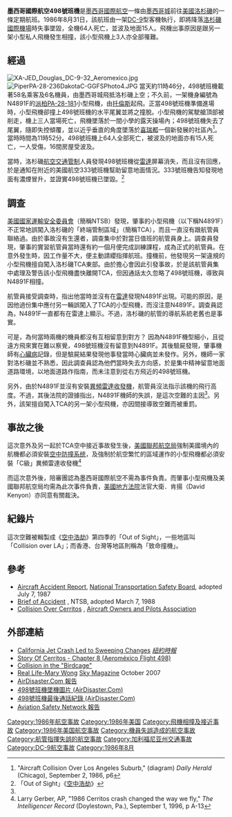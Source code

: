 {{Infobox aircraft occurrence
|name=墨西哥國際航空498號班機空難
|image=Aeroméxico498.jpg
|caption=墨西哥國際航空498號班機被撞後的影像，可見飛機已經失去水平尾翼
|Date=1986年8月31日
|Type=[[空中相撞|空中相撞]]
|Site={{USA}}[[加州|加州]][[喜瑞都|喜瑞都]]
|Injuries=8（地面）
|Fatalities=82（包括地面15人）
|Aircraft1=墨西哥國際航空498號班機
|Aircraft Type=[[麥克唐納-道格拉斯DC-9|麥克唐納-道格拉斯DC-9-32]]
|Operator=[[墨西哥國際航空|墨西哥國際航空]]
|Origin={{MEX}}[[墨西哥城國際機場|墨西哥城國際機場]]
|StopoverA={{MEX}}{{link-en|瓜達拉哈拉國際機場|Guadalajara International Airport}}
|StopoverB={{MEX}}{{link-en|洛雷托國際機場|Loreto International Airport}}
|Last stopover={{MEX}}{{link-en|提華納國際機場|Tijuana International Airport}}
|Destination={{USA}}[[洛杉磯國際機場|洛杉磯國際機場]]
|Tail Number=XA-JED
|Ship Name=Hermosillo
|Passengers=58
|Crew=6
|Survivors=0
|Aircraft2=派珀射手N4891F
|Aircraft Type2=派珀PA-28-181射手型
|Operator2=私人
|Origin2={{USA}}{{link-en|托倫斯機場|Zamperini Field}}
|Destination2={{USA}}{{link-en|大熊城機場|Big Bear City Airport}}
|Tail Number2=N4891F
|Passengers2=2
|Crew2=1
|Survivors2=0}}

'''墨西哥國際航空498號班機'''是[[墨西哥國際航空|墨西哥國際航空]]一條由[[墨西哥城|墨西哥城]]前往[[美國|美國]][[洛杉磯|洛杉磯]]的一條定期航班。1986年8月31日，該航班由一架[[DC-9|DC-9]]型客機執行，即將降落[[洛杉磯國際機場|洛杉磯國際機場]]時失事墜毀，全機64人死亡，並波及地面15人。飛機出事原因是跟另一架小型私人飛機發生相撞，該小型飛機上3人亦全部罹難。
==經過==
[[File:XA-JED_Douglas_DC-9-32_Aeromexico.jpg|thumb]]
[[Image:PiperPA-28-236DakotaC-GGFSPhoto4.JPG|thumb]]
當天約11時46分，498號班機載著58名乘客及6名機員，由墨西哥城飛抵洛杉磯上空；不久前，一架機身編號為N4891F的[[派柏PA-28|派柏PA-28-181]]小型飛機，由[[托倫斯_(加利福尼亞州)|托倫斯]]起飛。正當498號班機準備進場時，小型飛機卻撞上498號班機的水平尾翼並將之撞脫。小型飛機的駕駛艙頂部被削走，機上三人當場死亡，飛機墜落於一間小學的露天操場內；498號班機失去了尾翼，隨即失控傾覆，並以近乎垂直的角度墜落於[[喜瑞都|喜瑞都]]一個新發展的社區內<ref> "Aircraft Collision Over Los Angeles Suburb," (diagram) ''Daily Herald'' (Chicago), September 2, 1986, p6 </ref>。當時時間為11時52分。498號班機上64人全部死亡，被波及的地面亦有15人死亡，一人受傷，16間房屋受波及。

當時，洛杉磯[[航空交通管制|航空交通管制]]人員發現498號班機從[[雷達|雷達]]屏幕消失，而且沒有回應，於是通知在附近的美國航空333號班機幫助留意地面情況。333號班機告知發現地面有濃煙冒升，並證實498號班機已墜毀。<ref name="OutofSight">「Out of Sight」《[[空中浩劫|空中浩劫]]》</ref>

==調查==
[[美國國家運輸安全委員會|美國國家運輸安全委員會]]（簡稱NTSB）發現，肇事的小型飛機（以下稱N4891F）不正常地誤闖入洛杉磯的「終端管制區域」（簡稱TCA），而且一直沒有跟航管員聯絡過。由於事故沒有生還者，調查集中於對當日值班的航管員身上。調查員發現，肇事的實習航管員當時還有約一個月便完成訓練課程，成為正式的航管員。在意外發生時，因工作量不大，便主動請纓指揮航班。撞機前，他發現另一架違規的小型飛機擅自闖入洛杉磯TCA東部。由於擔心會因此引發事故，於是該航管員集中處理及警告該小型飛機盡快離開TCA，但因通話太久忽略了498號班機，導致與N4891F相撞。

航管員接受調查時，指出他當時並沒有在[[雷達|雷達]]發現N4891F出現。可能的原因，是因他過份集中應付另一輛誤闖入了TCA的小型飛機，而沒注意N4891F。調查員認為，N4891F一直都有在雷達上顯示。不過，洛杉磯的航管的導航系統老舊也是事實。

可是，為何當時兩機的機員都沒有互相留意到對方？
因為N4891F機型細小，且從遠方飛來實在難以察覺，498號班機沒有留意到N4891F。其後驗屍發現，肇事機師有[[心臟病|心臟病]]記錄，但是驗屍結果發現他事發當時心臟病並未發作。另外，機師一家對洛杉磯並不熟悉，因此調查員認為他們當時失去方向感，於是集中精神留意地面道路環境，以地面道路作指南，而未注意到從右方飛近的498號班機。

另外，由於N4891F並沒有安裝[[異頻雷達收發機|異頻雷達收發機]]，航管員沒法指示該機的飛行高度。不過，其後法院的證據指出，N4891F機師的失誤，是這次空難的主因<ref name="OutofSight"/>。另外，該架擅自闖入TCA的另一架小型飛機，亦因間接導致空難而被重罰。

==事故之後==
這次意外及另一起於TCA空中接近事故發生後，[[美國聯邦航空局|美國聯邦航空局]]強制美國境內的航機都必須安裝[[空中防撞系统|空中防撞系统]]，及強制於航空繁忙的區域運作的小型飛機都必須安裝「C級」異頻雷達收發機<ref> Larry Gerber, AP, "1986 Cerritos crash changed the way we fly," ''The Intelligencer Record'' (Doylestown, Pa.), September 1, 1996, p A-13 </ref>

而這次意外後，陪審團認為墨西哥國際航空不需為事件負責。而肇事小型飛機及美國聯邦航空局均需為此次事件負責，[[美國地方法院|美國地方法院]]法官大衛．肯揚（David Kenyon）亦同意有關裁決。
==紀錄片==
這次空難被輯製成《[[空中浩劫|空中浩劫]]》第四季的「Out of Sight」，一些地區叫「Collision over LA」；而香港、台灣等地區則稱為「致命撞機」。
==參考==
{{Reflist}}
*[https://web.archive.org/web/20080910211343/http://amelia.db.erau.edu/reports/ntsb/aar/AAR87-07.pdf Aircraft Accident Report], [[National_Transportation_Safety_Board|National Transportation Safety Board]], adopted July 7, 1987
*[http://www.ntsb.gov/ntsb/GenPDF.asp?id=DCA86AA041A&rpt=fa Brief of Accident] {{Wayback|url=http://www.ntsb.gov/ntsb/GenPDF.asp?id=DCA86AA041A&rpt=fa |date=20090829192350 }}, NTSB, adopted March 7, 1988
*[http://www.aopa.org/asf/asfarticles/2001/sp0101.html Collision Over Cerritos] {{Wayback|url=http://www.aopa.org/asf/asfarticles/2001/sp0101.html |date=20130408040402 }}, [[Aircraft_Owners_and_Pilots_Association|Aircraft Owners and Pilots Association]]
==外部連結==
*[http://query.nytimes.com/gst/fullpage.html?res=9A01EEDE1538F932A3575AC0A960958260 California Jet Crash Led to Sweeping Changes] {{Wayback|url=http://query.nytimes.com/gst/fullpage.html?res=9A01EEDE1538F932A3575AC0A960958260 |date=20090117203738 }} ''[[紐約時報|紐約時報]]''
*[http://www.ci.cerritos.ca.us/library/history/chapter8.html Story Of Cerritos - Chapter 8 (Aeroméxico Flight 498)] {{Wayback|url=http://www.ci.cerritos.ca.us/library/history/chapter8.html |date=20090119074648 }}
*[http://www.time.com/time/magazine/article/0,9171,144979,00.html?iid=chix-sphere Collision in the "Birdcage"] {{Wayback|url=http://www.time.com/time/magazine/article/0,9171,144979,00.html?iid=chix-sphere |date=20121021000119 }}
*[http://www.sky.com/portal/site/skycom/mysky/article?contentid=1630510 Real Life-Mary Wong] {{Wayback|url=http://www.sky.com/portal/site/skycom/mysky/article?contentid=1630510 |date=20110716082856 }} [[Sky_Magazine|Sky Magazine]] October 2007
*[https://web.archive.org/web/20081012182733/http://www.airdisaster.com/cgi-bin/view_details.cgi?date=08311986&reg=XA-JED&airline=Aeromexico AirDisaster.Com 報告]
*[https://web.archive.org/web/20080821121245/http://www.airdisaster.com/photos/am498/photo.shtml 498號班機墜機圖片 (AirDisaster.Com)]
*[https://web.archive.org/web/20080618092054/http://www.airdisaster.com/cvr/am498tr.shtml 498號班機最後通話紀錄 (AirDisaster.Com)]
*[http://aviation-safety.net/database/record.php?id=19860831-0 Aviation Safety Network 報告] {{Wayback|url=http://aviation-safety.net/database/record.php?id=19860831-0 |date=20100902011147 }}
{{1986年航空事故}}
{{空中浩劫內涉及的航空事故}}
[[Category:1986年航空事故|Category:1986年航空事故]]
[[Category:1986年美国|Category:1986年美国]]
[[Category:飛機相撞及接近事故|Category:飛機相撞及接近事故]]
[[Category:1986年美国航空事故|Category:1986年美国航空事故]]
[[Category:機員失誤造成的航空事故|Category:機員失誤造成的航空事故]]
[[Category:航管指揮失誤的航空事故|Category:航管指揮失誤的航空事故]]
[[Category:加利福尼亚州交通事故|Category:加利福尼亚州交通事故]]
[[Category:DC-9航空事故|Category:DC-9航空事故]]
[[Category:1986年8月|Category:1986年8月]]
